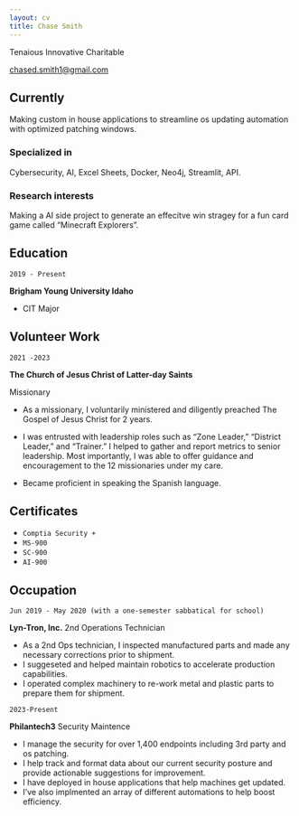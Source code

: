 ```yaml
---
layout: cv
title: Chase Smith
---
```

Tenaious Innovative Charitable 

<div id="webaddress">
<a href="chased.smith1@gmail.com">chased.smith1@gmail.com</a>
</div>


## Currently

Making custom in house applications to streamline os updating automation with optimized patching windows.

### Specialized in

Cybersecurity, AI, Excel Sheets, Docker, Neo4j, Streamlit, API.

### Research interests

Making a AI side project to generate an effecitve win stragey for a fun card game called "Minecraft Explorers".

## Education

`2019 - Present`

__Brigham Young University Idaho__

- CIT Major

## Volunteer Work

`2021 -2023`

__The Church of Jesus Christ of Latter-day Saints__

Missionary

- As a missionary, I voluntarily ministered and diligently preached The Gospel of Jesus Christ for 2 years.

- I was entrusted with leadership roles such as “Zone Leader,” “District Leader,” and “Trainer.” I helped to
gather and report metrics to senior leadership. Most importantly, I was able to offer guidance and
encouragement to the 12 missionaries under my care.

- Became proficient in speaking the Spanish language.

## Certificates

- `Comptia Security +`
- `MS-900`
- `SC-900`
- `AI-900`

## Occupation

`Jun 2019 - May 2020 (with a one-semester sabbatical for school)`

__Lyn-Tron, Inc.__ 
2nd Operations Technician

- As a 2nd Ops technician, I inspected manufactured parts and made any necessary corrections prior to shipment.
- I suggeseted and helped maintain robotics to accelerate production capabilities.
- I operated complex machinery to re-work metal and plastic parts to prepare them for shipment.

`2023-Present`

__Philantech3__ 
Security Maintence

- I manage the security for over 1,400 endpoints including 3rd party and os patching.
- I help track and format data about our current security posture and provide actionable suggestions for improvement.
- I have deployed in house applications that help machines get updated.
- I've also implmented an array of different automations to help boost efficiency.

<!-- ### Footer

Last updated: Oct 2024 -->